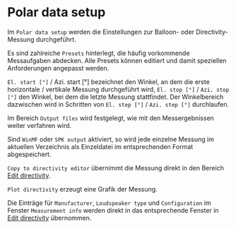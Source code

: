 # Polar data setup

Im ``Polar data setup`` werden die Einstellungen zur Balloon- oder Directivity-Messung durchgeführt.

Es sind zahlreiche ``Presets`` hinterlegt, die häufig vorkommende Messaufgaben abdecken. Alle Presets können editiert und damit speziellen Anforderungen angepasst werden.

``El. start [°]`` / Azi. start [°] bezeichnet den Winkel, an dem die erste horizontale / vertikale Messung durchgeführt wird, ``El. stop [°]`` / ``Azi. stop [°]`` den Winkel, bei dem die letzte Messung stattfindet. Der Winkelbereich dazwischen wird in Schritten von ``El. step [°]`` / ``Azi. step [°]`` durchlaufen.

Im Bereich ``Output files`` wird festgelegt, wie mit den Messergebnissen weiter verfahren wird.

Sind ``WinMF`` oder ``SPK output`` aktiviert, so wird jede einzelne Messung im aktuellen Verzeichnis als Einzeldatei im entsprechenden Format abgespeichert.

``Copy to directivity editor`` übernimmt die Messung direkt in den Bereich [Edit directivity](/de/help/directivity/edit-directivity).

``Plot directivity`` erzeugt eine Grafik der Messung.

Die Einträge für ``Manufacturer``, ``Loudspeaker type`` und ``Configuration`` im Fenster ``Measurement info`` werden direkt in das entsprechende Fenster in [Edit directivity](/de/help/directivity/edit-directivity) übernommen.
